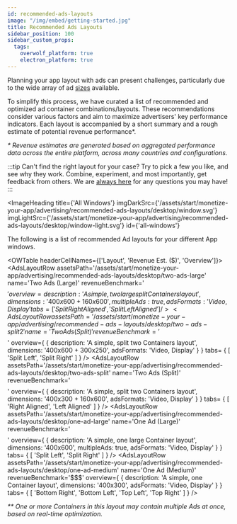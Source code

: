 ```yaml
---
id: recommended-ads-layouts
image: "/img/embed/getting-started.jpg"
title: Recommended Ads Layouts
sidebar_position: 100
sidebar_custom_props:
  tags:
    overwolf_platform: true
    electron_platform: true
---
```



Planning your app layout with ads can present challenges, particularly due to the wide array of ad [sizes](working-with-ads#list-of-ad-sizes) available.

To simplify this process, we have curated a list of recommended and optimized ad container combinations/layouts. These recommendations consider various factors and aim to maximize advertisers' key performance indicators. Each layout is accompanied by a short summary and a rough estimate of potential revenue performance*.

*\* Revenue estimates are generated based on aggregated performance data across the entire platform, across many countries and configurations.*

:::tip Can't find the right layout for your case?
Try to pick a few you like, and see why they work. Combine, experiment, and most importantly, get feedback from others. We are [always here](/support/contact-us) for
any questions you may have!
:::


<ImageHeading
  title={'All Windows'}
  imgDarkSrc={'/assets/start/monetize-your-app/advertising/recommended-ads-layouts/desktop/window.svg'}
  imgLightSrc={'/assets/start/monetize-your-app/advertising/recommended-ads-layouts/desktop/window-light.svg'}
  id={'all-windows'}
>

The following is a list of recommended Ad layouts for your different App windows.

</ImageHeading>

<OWTable headerCellNames={['Layout', 'Revenue Est. ($)', 'Overview']}>
  <AdsLayoutRow 
    assetsPath='/assets/start/monetize-your-app/advertising/recommended-ads-layouts/desktop/two-ads-large'
    name='Two Ads (Large)'
    revenueBenchmark='$$$$$'
    overview={
      {
        description: 'A simple, two large split Containers layout',
        dimensions: '400x600 + 160x600',
        multipleAds: true,
        adsFormats: 'Video, Display'
      }
    }
    tabs= {
      [ 'Split Right Aligned', 'Split Left Aligned' ]
    }
  />
  <AdsLayoutRow 
    assetsPath='/assets/start/monetize-your-app/advertising/recommended-ads-layouts/desktop/two-ads-split2'
    name='Two Ads (Split)'
    revenueBenchmark='$$$$$'
    overview={
      {
        description: 'A simple, split two Containers layout',
        dimensions: '400x600 + 300x250',
        adsFormats: 'Video, Display'
      }
    }
    tabs= {
      [ 'Split Left', 'Split Right' ]
    }
  />
  <AdsLayoutRow 
    assetsPath='/assets/start/monetize-your-app/advertising/recommended-ads-layouts/desktop/two-ads-split'
    name='Two Ads (Split)'
    revenueBenchmark='$$$$'
    overview={
      {
        description: 'A simple, split two Containers layout',
         dimensions: '400x300 + 160x600',
        adsFormats: 'Video, Display'
      }
    }
    tabs= {
      [ 'Right Aligned', 'Left Aligned' ]
    }
  />
  <AdsLayoutRow 
    assetsPath='/assets/start/monetize-your-app/advertising/recommended-ads-layouts/desktop/one-ad-large'
    name='One Ad (Large)'
    revenueBenchmark='$$$$'
    overview={
      {
        description: 'A simple, one large Container layout',
        dimensions: '400x600',
        multipleAds: true,
        adsFormats: 'Video, Display'
      }
    }
    tabs= {
      [ 'Split Left', 'Split Right' ]
    }
  />
  <AdsLayoutRow 
    assetsPath='/assets/start/monetize-your-app/advertising/recommended-ads-layouts/desktop/one-ad-medium'
    name='One Ad (Medium)'
    revenueBenchmark='$$$'
    overview={
      {
        description: 'A simple, one Container layout',
        dimensions: '400x300',
        adsFormats: 'Video, Display'
      }
    }
    tabs= {
      [
        'Bottom Right', 'Bottom Left', 'Top Left', 'Top Right'
      ]
    }
  />
</OWTable>

*\*\* One or more Containers in this layout may contain multiple Ads at once, based on real-time optimization.*